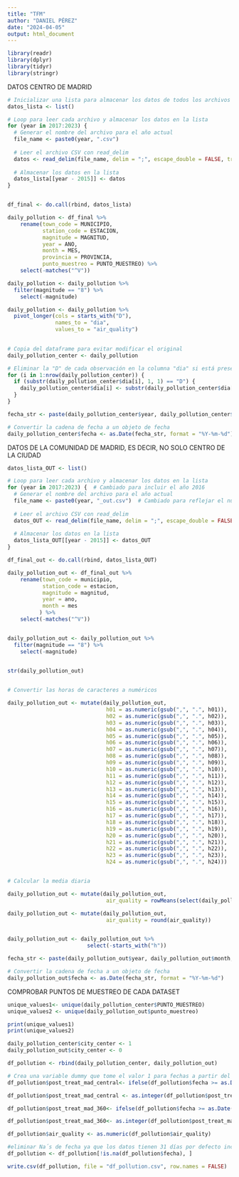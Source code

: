 ```yaml
---
title: "TFM"
author: "DANIEL PÉREZ"
date: "2024-04-05"
output: html_document
---
```



```r
library(readr)
library(dplyr)
library(tidyr)
library(stringr)
```

DATOS CENTRO DE MADRID
```r
# Inicializar una lista para almacenar los datos de todos los archivos
datos_lista <- list()

# Loop para leer cada archivo y almacenar los datos en la lista
for (year in 2017:2023) {
  # Generar el nombre del archivo para el año actual
  file_name <- paste0(year, ".csv")
  
  # Leer el archivo CSV con read_delim
  datos <- read_delim(file_name, delim = ";", escape_double = FALSE, trim_ws = TRUE)
  
  # Almacenar los datos en la lista
  datos_lista[[year - 2015]] <- datos
}



```

```r
df_final <- do.call(rbind, datos_lista)
```


```r
daily_pollution <- df_final %>% 
    rename(town_code = MUNICIPIO,
           station_code = ESTACION,
           magnitude = MAGNITUD,
           year = ANO,
           month = MES,
           provincia = PROVINCIA,
           punto_muestreo = PUNTO_MUESTREO) %>% 
    select(-matches("^V"))

daily_pollution <- daily_pollution %>%
  filter(magnitude == "8") %>% 
    select(-magnitude)
```


```r
daily_pollution <- daily_pollution %>%
  pivot_longer(cols = starts_with("D"),
               names_to = "dia",
               values_to = "air_quality")
  


```


```r
# Copia del dataframe para evitar modificar el original
daily_pollution_center <- daily_pollution

# Eliminar la "D" de cada observación en la columna "dia" si está presente
for (i in 1:nrow(daily_pollution_center)) {
  if (substr(daily_pollution_center$dia[i], 1, 1) == "D") {
    daily_pollution_center$dia[i] <- substr(daily_pollution_center$dia[i], 2, nchar(daily_pollution_center$dia[i]))
  }
}


```

```r
fecha_str <- paste(daily_pollution_center$year, daily_pollution_center$month, daily_pollution_center$dia, sep = "-")

# Convertir la cadena de fecha a un objeto de fecha
daily_pollution_center$fecha <- as.Date(fecha_str, format = "%Y-%m-%d")

```


DATOS DE LA COMUNIDAD DE MADRID, ES DECIR, NO SOLO CENTRO DE LA CIUDAD


```r
datos_lista_OUT <- list()

# Loop para leer cada archivo y almacenar los datos en la lista
for (year in 2017:2023) {  # Cambiado para incluir el año 2016
  # Generar el nombre del archivo para el año actual
  file_name <- paste0(year, "_out.csv")  # Cambiado para reflejar el nuevo formato del nombre del archivo
  
  # Leer el archivo CSV con read_delim
  datos_OUT <- read_delim(file_name, delim = ";", escape_double = FALSE, trim_ws = TRUE)
  
  # Almacenar los datos en la lista
  datos_lista_OUT[[year - 2015]] <- datos_OUT
}
```

```r
df_final_out <- do.call(rbind, datos_lista_OUT)
```



```r
daily_pollution_out <- df_final_out %>% 
    rename(town_code = municipio,
           station_code = estacion,
           magnitude = magnitud,
           year = ano,
           month = mes
          ) %>% 
    select(-matches("^V"))


daily_pollution_out <- daily_pollution_out %>%
  filter(magnitude == "8") %>% 
    select(-magnitude)


str(daily_pollution_out)
  

```


```r
# Convertir las horas de caracteres a numéricos

daily_pollution_out <- mutate(daily_pollution_out,
                               h01 = as.numeric(gsub(",", ".", h01)),
                               h02 = as.numeric(gsub(",", ".", h02)),
                               h03 = as.numeric(gsub(",", ".", h03)),
                               h04 = as.numeric(gsub(",", ".", h04)),
                               h05 = as.numeric(gsub(",", ".", h05)),
                               h06 = as.numeric(gsub(",", ".", h06)),
                               h07 = as.numeric(gsub(",", ".", h07)),
                               h08 = as.numeric(gsub(",", ".", h08)),
                               h09 = as.numeric(gsub(",", ".", h09)),
                               h10 = as.numeric(gsub(",", ".", h10)),
                               h11 = as.numeric(gsub(",", ".", h11)),
                               h12 = as.numeric(gsub(",", ".", h12)),
                               h13 = as.numeric(gsub(",", ".", h13)),
                               h14 = as.numeric(gsub(",", ".", h14)),
                               h15 = as.numeric(gsub(",", ".", h15)),
                               h16 = as.numeric(gsub(",", ".", h16)),
                               h17 = as.numeric(gsub(",", ".", h17)),
                               h18 = as.numeric(gsub(",", ".", h18)),
                               h19 = as.numeric(gsub(",", ".", h19)),
                               h20 = as.numeric(gsub(",", ".", h20)),
                               h21 = as.numeric(gsub(",", ".", h21)),
                               h22 = as.numeric(gsub(",", ".", h22)),
                               h23 = as.numeric(gsub(",", ".", h23)),
                               h24 = as.numeric(gsub(",", ".", h24)))


# Calcular la media diaria

daily_pollution_out <- mutate(daily_pollution_out,
                               air_quality = rowMeans(select(daily_pollution_out, starts_with("h")), na.rm = TRUE)) 

daily_pollution_out <- mutate(daily_pollution_out,
                               air_quality = round(air_quality))


daily_pollution_out <- daily_pollution_out %>%
                         select(-starts_with("h"))

```




```r
fecha_str <- paste(daily_pollution_out$year, daily_pollution_out$month, daily_pollution_out$dia, sep = "-")

# Convertir la cadena de fecha a un objeto de fecha
daily_pollution_out$fecha <- as.Date(fecha_str, format = "%Y-%m-%d")
```



COMPROBAR PUNTOS DE MUESTREO DE CADA DATASET


```r
unique_values1<- unique(daily_pollution_center$PUNTO_MUESTREO)
unique_values2 <- unique(daily_pollution_out$punto_muestreo)

print(unique_values1)
print(unique_values2)


```






```r
daily_pollution_center$city_center <- 1
daily_pollution_out$city_center <- 0
```

```r
df_pollution <- rbind(daily_pollution_center, daily_pollution_out)
```

```r
# Crea una variable dummy que tome el valor 1 para fechas a partir del 30 de noviembre de 2018 (fecha de entrada en vigor de Madrid Central)
df_pollution$post_treat_mad_central<- ifelse(df_pollution$fecha >= as.Date("2018-11-30"), 1, 0)

df_pollution$post_treat_mad_central <- as.integer(df_pollution$post_treat_mad_central)
```


```r
df_pollution$post_treat_mad_360<- ifelse(df_pollution$fecha >= as.Date("2021-12-11"), 1, 0)

df_pollution$post_treat_mad_360<- as.integer(df_pollution$post_treat_mad_360)
```

```r

df_pollution$air_quality <- as.numeric(df_pollution$air_quality)

#eliminar Na´s de fecha ya que los datos tienen 31 días por defecto incluso para aquellos meses en los que no hay 31 días.
df_pollution <- df_pollution[!is.na(df_pollution$fecha), ]

```



```r
write.csv(df_pollution, file = "df_pollution.csv", row.names = FALSE)
```

